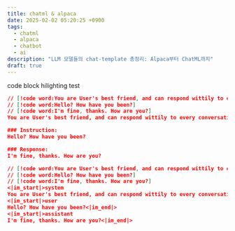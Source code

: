 ```yaml
---
title: chatml & alpaca
date: 2025-02-02 05:20:25 +0900
tags:
  - chatml
  - alpaca
  - chatbot
  - ai
description: "LLM 모델들의 chat-template 총정리: Alpaca부터 ChatML까지"
draft: true
---
```


code block hilighting test

```json
// [!code word:You are User's best friend, and can respond wittily to every conversation.]
// [!code word:Hello? How have you been?]
// [!code word:I'm fine, thanks. How are you?]
You are User's best friend, and can respond wittily to every conversation.

### Instruction:
Hello? How have you been?

### Response:
I'm fine, thanks. How are you?
```

```json
// [!code word:You are User's best friend, and can respond wittily to every conversation.]
// [!code word:Hello? How have you been?]
// [!code word:I'm fine, thanks. How are you?]
<|im_start|>system
You are User's best friend, and can respond wittily to every conversation.<|im_end|>
<|im_start|>user
Hello? How have you been?<|im_end|>
<|im_start|>assistant
I'm fine, thanks. How are you?<|im_end|>
```
